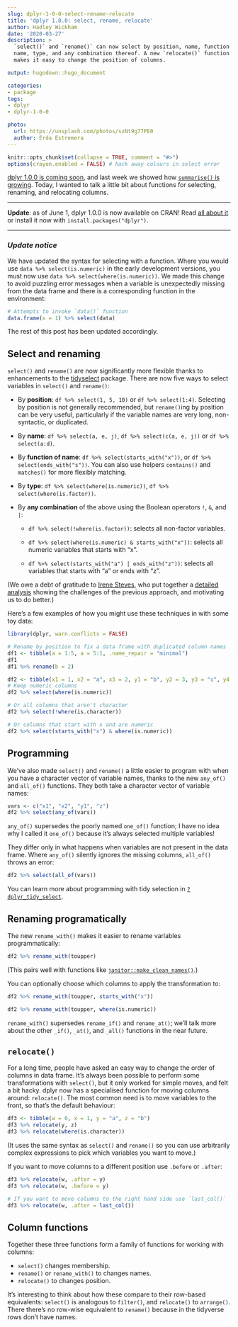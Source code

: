 ```yaml
---
slug: dplyr-1-0-0-select-rename-relocate
title: 'dplyr 1.0.0: select, rename, relocate'
author: Hadley Wickham
date: '2020-03-27'
description: >
  `select()` and `rename()` can now select by position, name, function of
  name, type, and any combination thereof. A new `relocate()` function 
  makes it easy to change the position of columns.

output: hugodown::hugo_document

categories:
- package
tags:
- dplyr
- dplyr-1-0-0

photo:
  url: https://unsplash.com/photos/sxNt9g77PE0
  author: Erda Estremera
---
```


```r
knitr::opts_chunk$set(collapse = TRUE, comment = "#>")
options(crayon.enabled = FALSE) # hack away colours in select error
```

[dplyr 1.0.0 is coming soon](https://www.tidyverse.org/blog/2020/03/dplyr-1-0-0-is-coming-soon/), and last week we showed how [`summarise()` is growing](https://www.tidyverse.org/blog/2020/03/dplyr-1-0-0-summarise/). Today, I wanted to talk a little bit about functions for selecting, renaming, and relocating columns.

---

**Update**: as of June 1, dplyr 1.0.0 is now available on CRAN! Read [all about  it](/blog/2020/06/dplyr-1-0-0/) or install it now with `install.packages("dplyr")`.

---

### _Update notice_

We have updated the syntax for selecting with a function.  Where you would use `data %>% select(is.numeric)` in the early development versions, you must now use `data %>% select(where(is.numeric))`. We made this change to avoid puzzling error messages when a variable is unexpectedly missing from the data frame and there is a corresponding function in the environment:

```r
# Attempts to invoke `data()` function
data.frame(x = 1) %>% select(data)
```

The rest of this post has been updated accordingly.

## Select and renaming

`select()` and `rename()` are now significantly more flexible thanks to enhancements to the [tidyselect](https://tidyselect.r-lib.org/) package. There are now five ways to select variables in `select()` and `rename()`:

* By **position**: `df %>% select(1, 5, 10)` or `df %>% select(1:4)`.
  Selecting by position is not generally recommended, but `rename()`ing
  by position can be very useful, particularly if the variable names are 
  very long, non-syntactic, or duplicated.
 
* By **name**: `df %>% select(a, e, j)`, `df %>% select(c(a, e, j))` or 
  `df %>% select(a:d)`.

* By **function of name**: `df %>% select(starts_with("x"))`, or
  `df %>% select(ends_with("s"))`. You can also use helpers `contains()`
  and `matches()` for more flexibly matching.

* By **type**: `df %>% select(where(is.numeric))`, `df %>% select(where(is.factor))`.

* By **any combination** of the above using the Boolean operators `!`, `&`, and `|`:

    * `df %>% select(!where(is.factor))`: selects all non-factor variables.
    
    * `df %>% select(where(is.numeric) & starts_with("x"))`: selects all
      numeric variables that starts with "x".
      
    * `df %>% select(starts_with("a") | ends_with("z"))`: selects all
      variables that starts with "a" or ends with "z".

(We owe a debt of gratitude to [Irene Steves](http://irene.rbind.io/), who put together a [detailed analysis](https://gist.github.com/isteves/afb7ac5a3b185f600d7f130d99142174) showing the challenges of the previous approach, and motivating us to do better.)

Here's a few examples of how you might use these techniques in with some toy data:

```r
library(dplyr, warn.conflicts = FALSE)

# Rename by position to fix a data frame with duplicated column names
df1 <- tibble(a = 1:5, a = 5:1, .name_repair = "minimal")
df1
df1 %>% rename(b = 2)

df2 <- tibble(x1 = 1, x2 = "a", x3 = 2, y1 = "b", y2 = 3, y3 = "c", y4 = 4)
# Keep numeric columns
df2 %>% select(where(is.numeric))

# Or all columns that aren't character
df2 %>% select(!where(is.character))

# Or columns that start with x and are numeric
df2 %>% select(starts_with("x") & where(is.numeric))
```

## Programming

We've also made `select()` and `rename()` a little easier to program with when you have a character vector of variable names, thanks to the new `any_of()` and `all_of()` functions. They both take a character vector of variable names:

```r
vars <- c("x1", "x2", "y1", "z")
df2 %>% select(any_of(vars))
```
`any_of()` supersedes the poorly named `one_of()` function; I have no idea why I called it `one_of()` because it's always selected multiple variables!

They differ only in what happens when variables are not present in the data frame. Where `any_of()` silently ignores the missing columns, `all_of()` throws an error:

```r
df2 %>% select(all_of(vars))
```

You can learn more about programming with tidy selection in [`?dplyr_tidy_select`](https://dplyr.tidyverse.org/dev/reference/dplyr_tidy_select.html). 

## Renaming programatically

The new `rename_with()` makes it easier to rename variables programmatically:

```r
df2 %>% rename_with(toupper)
```
(This pairs well with functions like [`janitor::make_clean_names()`](http://sfirke.github.io/janitor/reference/make_clean_names.html).)

You can optionally choose which columns to apply the transformation to:

```r
df2 %>% rename_with(toupper, starts_with("x"))

df2 %>% rename_with(toupper, where(is.numeric))
```
`rename_with()` supersedes `rename_if()` and `rename_at()`; we'll talk more about the other `_if()`, `_at()`, and `_all()` functions in the near future.

## `relocate()`

For a long time, people have asked an easy way to change the order of columns in data frame. It's always been possible to perform some transformations with `select()`, but it only worked for simple moves, and felt a bit hacky. dplyr now has a specialised function for moving columns around: `relocate()`. The most common need is to move variables to the front, so that's the default behaviour:

```r
df3 <- tibble(w = 0, x = 1, y = "a", z = "b")
df3 %>% relocate(y, z)
df3 %>% relocate(where(is.character))
```

(It uses the same syntax as `select()` and `rename()` so you can use arbitrarily complex expressions to pick which variables you want to move.)

If you want to move columns to a different position use `.before` or `.after`:

```r
df3 %>% relocate(w, .after = y)
df3 %>% relocate(w, .before = y)

# If you want to move columns to the right hand side use `last_col()`
df3 %>% relocate(w, .after = last_col())
```

## Column functions

Together these three functions form a family of functions for working with columns:

* `select()` changes membership.
* `rename()` or `rename_with()` to changes names.
* `relocate()` to changes position.

It's interesting to think about how these compare to their row-based equivalents:
`select()` is analogous to `filter()`, and `relocate()` to `arrange()`. There there's no row-wise equivalent to `rename()` because in the tidyverse rows don't have names.
